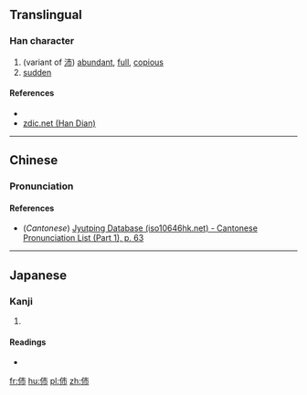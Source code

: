 ==Translingual==

===Han character===
{{Han char|rn=9|rad=人|as=04|sn=6|four=25227|canj=OJB|ids=⿰亻巿}}

# (variant of [[沛]]) [[abundant]], [[full]], [[copious]]
# [[sudden]]

====References====
* {{Han ref|kx=0095.070|dkj=00424|dj=0201.080|hdz=10119.010|uh=4F02|ud=20226|bh=C9B5|bd=51637}}
*[http://www.zdic.net/zd/zi/ZdicE4ZdicBCZdic82.htm zdic.net (Han Dian)]

----

==Chinese==
{{zh-forms}}

===Pronunciation===
{{zh-pron
|m=pèi
|c=pui3
|mc=y
|oc=y
|ma=
|cat=a
}}

====References====
*(''Cantonese'') [http://www.iso10646hk.net/jp/document/download.jsp Jyutping Database (iso10646hk.net) - Cantonese Pronunciation List (Part 1), p. 63]

----

==Japanese==

===Kanji===
{{ja-kanji|grade=|rs=人04}}

# {{defn|lang=ja|sort=人04}}

====Readings====
* {{ja-readings|on=[[はい]] (hai)|kun=}}

[[fr:伂]]
[[hu:伂]]
[[pl:伂]]
[[zh:伂]]